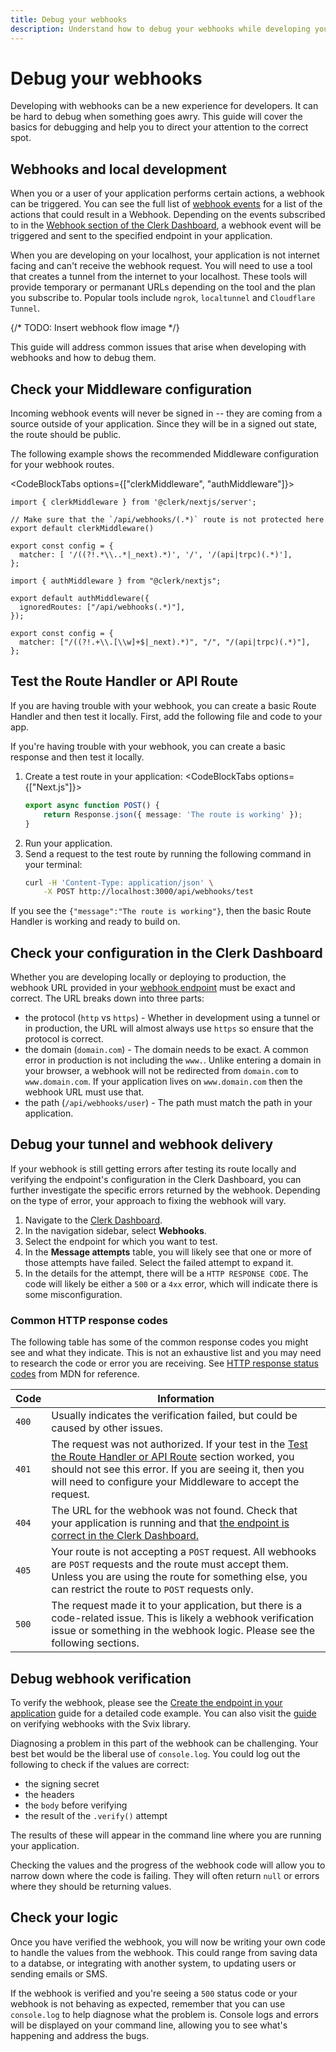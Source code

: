 ```yaml
---
title: Debug your webhooks
description: Understand how to debug your webhooks while developing your application
---
```


# Debug your webhooks

Developing with webhooks can be a new experience for developers. It can be hard to debug when something goes awry. This guide will cover the basics for debugging and help you to direct your attention to the correct spot.

## Webhooks and local development

When you or a user of your application performs certain actions, a webhook can be triggered. You can see the full list of [webhook events](/docs/integrations/webhooks/overview#supported-webhook-events) for a list of the actions that could result in a Webhook. Depending on the events subscribed to in the [Webhook section of the Clerk Dashboard](https://dashboard.clerk.com/last-active?path=webhooks), a webhook event will be triggered and sent to the specified endpoint in your application.

When you are developing on your localhost, your application is not internet facing and can't receive the webhook request. You will need to use a tool that creates a tunnel from the internet to your localhost. These tools will provide temporary or permanant URLs depending on the tool and the plan you subscribe to. Popular tools include `ngrok`, `localtunnel` and `Cloudflare Tunnel`.

{/* TODO: Insert webhook flow image */}

This guide will address common issues that arise when developing with webhooks and how to debug them.

## Check your Middleware configuration

Incoming webhook events will never be signed in -- they are coming from a source outside of your application. Since they will be in a signed out state, the route should be public.

The following example shows the recommended Middleware configuration for your webhook routes.

<CodeBlockTabs options={["clerkMiddleware", "authMiddleware"]}>
```tsx filename="middleware.tsx"
import { clerkMiddleware } from '@clerk/nextjs/server';

// Make sure that the `/api/webhooks/(.*)` route is not protected here
export default clerkMiddleware()

export const config = {
  matcher: [ '/((?!.*\\..*|_next).*)', '/', '/(api|trpc)(.*)'],
};
```

```tsx filename="middleware.tsx" {4}
import { authMiddleware } from "@clerk/nextjs";

export default authMiddleware({
  ignoredRoutes: ["/api/webhooks(.*)"],
});

export const config = {
  matcher: ["/((?!.+\\.[\\w]+$|_next).*)", "/", "/(api|trpc)(.*)"],
};
```
</CodeBlockTabs>

## Test the Route Handler or API Route

If you are having trouble with your webhook, you can create a basic Route Handler and then test it locally.  First, add the following file and code to your app.

If you're having trouble with your webhook, you can create a basic response and then test it locally.

1. Create a test route in your application:
    <CodeBlockTabs options={["Next.js"]}>
    ```ts filename="app/webhooks/test/route.ts"
    export async function POST() {
        return Response.json({ message: 'The route is working' });
    }
    ```
    </CodeBlockTabs>
1. Run your application.
1. Send a request to the test route by running the following command in your terminal:
    ```bash
    curl -H 'Content-Type: application/json' \
        -X POST http://localhost:3000/api/webhooks/test
    ```

If you see the `{"message":"The route is working"}`, then the basic Route Handler is working and ready to build on.

## Check your configuration in the Clerk Dashboard

Whether you are developing locally or deploying to production, the webhook URL provided in your [webhook endpoint](https://dashboard.clerk.com/last-active?path=webhooks) must be exact and correct. The URL breaks down into three parts:

- the protocol (`http` vs `https`) - Whether in development using a tunnel or in production, the URL will almost always use `https` so ensure that the protocol is correct.
- the domain (`domain.com`) - The domain needs to be exact. A common error in production is not including the `www.`. Unlike entering a domain in your browser, a webhook will not be redirected from `domain.com` to `www.domain.com`. If your application lives on `www.domain.com` then the webhook URL must use that.
- the path (`/api/webhooks/user`) - The path must match the path in your application.

## Debug your tunnel and webhook delivery

If your webhook is still getting errors after testing its route locally and verifying the endpoint's configuration in the Clerk Dashboard, you can further investigate the specific errors returned by the webhook. Depending on the type of error, your approach to fixing the webhook will vary.

1. Navigate to the [Clerk Dashboard](https://dashboard.clerk.com/last-active?path=webhooks).
2. In the navigation sidebar, select **Webhooks**.
3. Select the endpoint for which you want to test.
4. In the **Message attempts** table, you will likely see that one or more of those attempts have failed. Select the failed attempt to expand it.
5. In the details for the attempt, there will be a `HTTP RESPONSE CODE`. The code will likely be either a `500` or a `4xx` error, which will indicate there is some misconfiguration.

### Common HTTP response codes

The following table has some of the common response codes you might see and what they indicate. This is not an exhaustive list and you may need to research the code or error you are receiving. See [HTTP response status codes](https://developer.mozilla.org/en-US/docs/Web/HTTP/Status) from MDN for reference.

| Code | Information |
| ---- | ----------- |
| `400`  | Usually indicates the verification failed, but could be caused by other issues. |
| `401`  | The request was not authorized. If your test in the [Test the Route Handler or API Route](#test-the-route-handler-or-api-route) section worked, you should not see this error. If you are seeing it, then you will need to configure your Middleware to accept the request. |
| `404`  | The URL for the webhook was not found. Check that your application is running and that [the endpoint is correct in the Clerk Dashboard.](/docs/integrations/webhooks/debug-your-webhooks#check-your-configuration-in-the-clerk-dashboard) |
| `405`  | Your route is not accepting a `POST` request. All webhooks are `POST` requests and the route must accept them. Unless you are using the route for something else, you can restrict the route to `POST` requests only. |
| `500`  | The request made it to your application, but there is a code-related issue. This is likely a webhook verification issue or something in the webhook logic. Please see the following sections. |

## Debug webhook verification

To verify the webhook, please see the [Create the endpoint in your application](/docs/integrations/webhooks/sync-data#create-the-endpoint-in-your-application) guide for a detailed code example. You can also visit the [guide](https://docs.svix.com/receiving/verifying-payloads/how) on verifying webhooks with the Svix library.

Diagnosing a problem in this part of the webhook can be challenging. Your best bet would be the liberal use of `console.log`. You could log out the following to check if the values are correct:
- the signing secret
- the headers
- the `body` before verifying
- the result of the `.verify()` attempt

The results of these will appear in the command line where you are running your application.

Checking the values and the progress of the webhook code will allow you to narrow down where the code is failing. They will often return `null` or errors where they should be returning values.

## Check your logic

Once you have verified the webhook, you will now be writing your own code to handle the values from the webhook. This could range from saving data to a databse, or integrating with another system, to updating users or sending emails or SMS.

If the webhook is verified and you're seeing a `500` status code or your webhook is not behaving as expected, remember that you can use `console.log` to help diagnose what the problem is. Console logs and errors will be displayed on your command line, allowing you to see what's happening and address the bugs.

